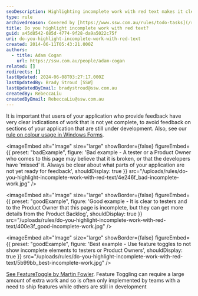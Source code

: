 ```yaml
---
seoDescription: Highlighting incomplete work with red text makes it clear to testers and Product Owners which parts of your application are not yet ready for feedback.
type: rule
archivedreason: Covered by [https://www.ssw.com.au/rules/todo-tasks](/rules/todo-tasks)
title: Do you highlight incomplete work with red text?
guid: a45d8542-685d-4774-9f28-da9a5022c75f
uri: do-you-highlight-incomplete-work-with-red-text
created: 2014-06-11T05:43:21.000Z
authors:
  - title: Adam Cogan
    url: https://ssw.com.au/people/adam-cogan
related: []
redirects: []
lastUpdated: 2024-06-08T03:27:17.000Z
lastUpdatedBy: Brady Stroud [SSW]
lastUpdatedByEmail: bradystroud@ssw.com.au
createdBy: RebeccaLiu
createdByEmail: RebeccaLiu@ssw.com.au
---
```


It is important that users of your application who provide feedback have very clear indications of work that is not yet complete, to avoid feedback on sections of your application that are still under development.
Also, see our [rule on colour usage in Windows Forms](https://www.ssw.com.au/ssw/Standards/rules/rulestobetterwindowsforms.aspx#RedYellowDesigner).

<imageEmbed
  alt="Image"
  size="large"
  showBorder={false}
  figureEmbed={{
    preset: "badExample",
    figure: 'Bad example - A tester or a Product Owner who comes to this page may believe that it is broken, or that the developers have \'missed\' it. Always be clear about what parts of your application are not yet ready for feedback',
    shouldDisplay: true
  }}
  src="/uploads/rules/do-you-highlight-incomplete-work-with-red-text/4e246f_bad-incomplete-work.jpg"
/>

<imageEmbed
  alt="Image"
  size="large"
  showBorder={false}
  figureEmbed={{
    preset: "goodExample",
    figure: 'Good example - It is clear to testers and to the Product Owner that this page is incomplete, but they can get more details from the Product Backlog',
    shouldDisplay: true
  }}
  src="/uploads/rules/do-you-highlight-incomplete-work-with-red-text/400e3f_good-incomplete-work.jpg"
/>

<imageEmbed
  alt="Image"
  size="large"
  showBorder={false}
  figureEmbed={{
    preset: "goodExample",
    figure: 'Best example - Use feature toggles to not show incomplete elements to testers or Product Owners',
    shouldDisplay: true
  }}
  src="/uploads/rules/do-you-highlight-incomplete-work-with-red-text/5b99bb_best-incomplete-work.jpg"
/>

[See FeatureToggle by Martin Fowler](https://martinfowler.com/articles/feature-toggles.html). Feature Toggling can require a large amount of extra work and so is often only implemented by teams with a need to ship features while others are still in development
